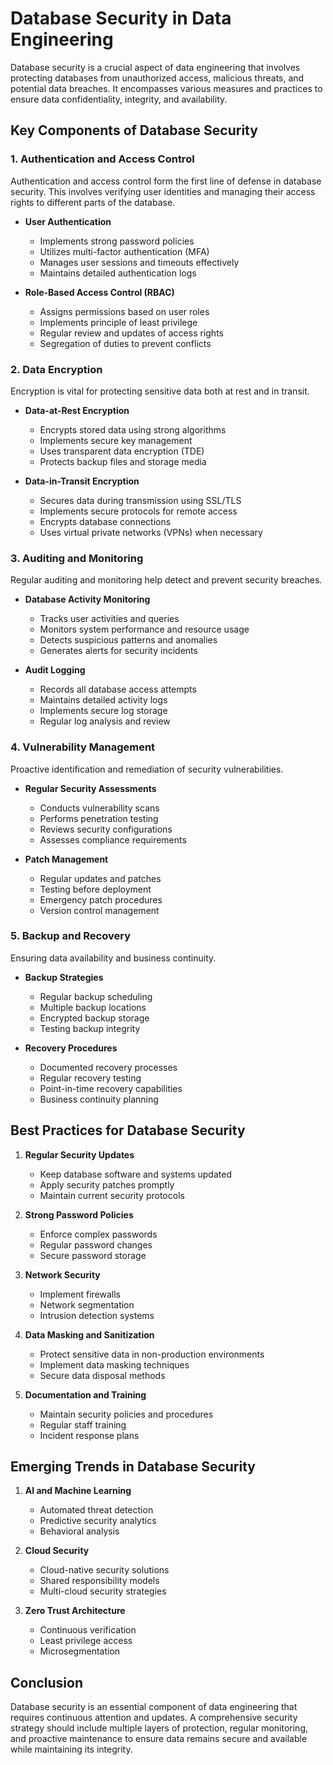 # Database Security in Data Engineering

Database security is a crucial aspect of data engineering that involves protecting databases from unauthorized access, malicious threats, and potential data breaches. It encompasses various measures and practices to ensure data confidentiality, integrity, and availability.

## Key Components of Database Security

### 1. Authentication and Access Control
Authentication and access control form the first line of defense in database security. This involves verifying user identities and managing their access rights to different parts of the database.

* **User Authentication**
  - Implements strong password policies
  - Utilizes multi-factor authentication (MFA)
  - Manages user sessions and timeouts effectively
  - Maintains detailed authentication logs

* **Role-Based Access Control (RBAC)**
  - Assigns permissions based on user roles
  - Implements principle of least privilege
  - Regular review and updates of access rights
  - Segregation of duties to prevent conflicts

### 2. Data Encryption

Encryption is vital for protecting sensitive data both at rest and in transit.

* **Data-at-Rest Encryption**
  - Encrypts stored data using strong algorithms
  - Implements secure key management
  - Uses transparent data encryption (TDE)
  - Protects backup files and storage media

* **Data-in-Transit Encryption**
  - Secures data during transmission using SSL/TLS
  - Implements secure protocols for remote access
  - Encrypts database connections
  - Uses virtual private networks (VPNs) when necessary

### 3. Auditing and Monitoring

Regular auditing and monitoring help detect and prevent security breaches.

* **Database Activity Monitoring**
  - Tracks user activities and queries
  - Monitors system performance and resource usage
  - Detects suspicious patterns and anomalies
  - Generates alerts for security incidents

* **Audit Logging**
  - Records all database access attempts
  - Maintains detailed activity logs
  - Implements secure log storage
  - Regular log analysis and review

### 4. Vulnerability Management

Proactive identification and remediation of security vulnerabilities.

* **Regular Security Assessments**
  - Conducts vulnerability scans
  - Performs penetration testing
  - Reviews security configurations
  - Assesses compliance requirements

* **Patch Management**
  - Regular updates and patches
  - Testing before deployment
  - Emergency patch procedures
  - Version control management

### 5. Backup and Recovery

Ensuring data availability and business continuity.

* **Backup Strategies**
  - Regular backup scheduling
  - Multiple backup locations
  - Encrypted backup storage
  - Testing backup integrity

* **Recovery Procedures**
  - Documented recovery processes
  - Regular recovery testing
  - Point-in-time recovery capabilities
  - Business continuity planning

## Best Practices for Database Security

1. **Regular Security Updates**
   - Keep database software and systems updated
   - Apply security patches promptly
   - Maintain current security protocols

2. **Strong Password Policies**
   - Enforce complex passwords
   - Regular password changes
   - Secure password storage

3. **Network Security**
   - Implement firewalls
   - Network segmentation
   - Intrusion detection systems

4. **Data Masking and Sanitization**
   - Protect sensitive data in non-production environments
   - Implement data masking techniques
   - Secure data disposal methods

5. **Documentation and Training**
   - Maintain security policies and procedures
   - Regular staff training
   - Incident response plans

## Emerging Trends in Database Security

1. **AI and Machine Learning**
   - Automated threat detection
   - Predictive security analytics
   - Behavioral analysis

2. **Cloud Security**
   - Cloud-native security solutions
   - Shared responsibility models
   - Multi-cloud security strategies

3. **Zero Trust Architecture**
   - Continuous verification
   - Least privilege access
   - Microsegmentation

## Conclusion

Database security is an essential component of data engineering that requires continuous attention and updates. A comprehensive security strategy should include multiple layers of protection, regular monitoring, and proactive maintenance to ensure data remains secure and available while maintaining its integrity.